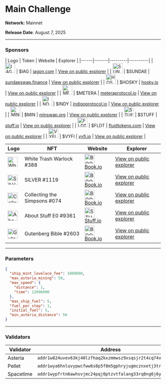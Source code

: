 

# Main Challenge

**Network:** Mainnet

**Release Date**: August 7, 2025

---

### Sponsors

<div className="grid grid-cols-1 lg:grid-cols-2 gap-1">
| Logo | Token | Website | Explorer |
|------|-------|---------|----------|
| <img src="/images/challenge/sponsors/mainnet-challenge/iagon.png" alt="IAG" width="32" /> | $IAG | <a href="https://www.iagon.com" target="_blank" rel="noopener noreferrer">iagon.com</a> | <a href="https://cexplorer.io/asset/asset1z62wksuv4sjkl24kjgr2sm8tfr4p0cf9p32rca" target="_blank" rel="noopener noreferrer">View on public explorer</a> |
| <img src="/images/challenge/sponsors/mainnet-challenge/sundae.png" alt="SUNDAE" width="32" /> | $SUNDAE | <a href="https://sundaeswap.finance" target="_blank" rel="noopener noreferrer">sundaeswap.finance</a> | <a href="https://cexplorer.io/asset/asset1m4u92ke6820pkk07m8qmmguye02ewr8g6tezr0" target="_blank" rel="noopener noreferrer">View on public explorer</a> |
| <img src="/images/challenge/sponsors/mainnet-challenge/hosky.png" alt="HOSKY" width="32" /> | $HOSKY | <a href="https://hosky.io" target="_blank" rel="noopener noreferrer">hosky.io</a> | <a href="https://cexplorer.io/asset/asset17q7r59zlc3dgw0venc80pdv566q6yguw03f0d9" target="_blank" rel="noopener noreferrer">View on public explorer</a> |
| <img src="/images/challenge/sponsors/mainnet-challenge/metera.png" alt="METERA" width="32" /> | $METERA | <a href="https://www.meteraprotocol.io" target="_blank" rel="noopener noreferrer">meteraprotocol.io</a> | <a href="https://cexplorer.io/asset/asset194kfua9u5s3kw59em5kg87deyr3cdmf4utzml0" target="_blank" rel="noopener noreferrer">View on public explorer</a> |
| <img src="/images/challenge/sponsors/mainnet-challenge/indigo.png" alt="INDY" width="32" /> | $INDY | <a href="https://indigoprotocol.io" target="_blank" rel="noopener noreferrer">indigoprotocol.io</a> | <a href="https://cexplorer.io/asset/asset1u8caujpkc0km4vlwxnd8f954lxphrc8l55ef3j" target="_blank" rel="noopener noreferrer">View on public explorer</a> |
| <img src="/images/challenge/sponsors/mainnet-challenge/minswap.png" alt="MIN" width="32" /> | $MIN | <a href="https://minswap.org" target="_blank" rel="noopener noreferrer">minswap.org</a> | <a href="https://cexplorer.io/asset/asset1d9v7aptfvpx7we2la8f25kwprkj2ma5rp6uwzv" target="_blank" rel="noopener noreferrer">View on public explorer</a> |
| <img src="/images/challenge/sponsors/mainnet-challenge/stuff.png" alt="STUFF" width="32" /> | $STUFF | <a href="https://stuff.io" target="_blank" rel="noopener noreferrer">stuff.io</a> | <a href="https://cexplorer.io/asset/asset1lpmhzq33vsj9jpj2wsluu0usqfaf6kk96zdw5c" target="_blank" rel="noopener noreferrer">View on public explorer</a> |
| <img src="/images/challenge/sponsors/mainnet-challenge/fluid.png" alt="FLDT" width="32" /> | $FLDT | <a href="https://fluidtokens.com" target="_blank" rel="noopener noreferrer">fluidtokens.com</a> | <a href="https://cexplorer.io/asset/asset1gayaljphz3tepway6u6ruuty9cee2pj7wch408" target="_blank" rel="noopener noreferrer">View on public explorer</a> |
| <img src="/images/challenge/sponsors/mainnet-challenge/vyfi.png" alt="VYFI" width="32" /> | $VYFI | <a href="https://vyfi.io" target="_blank" rel="noopener noreferrer">vyfi.io</a> | <a href="https://cexplorer.io/asset/asset1znlnu4s2uv3ern2f52csz6s6pvr5rf6dj2uevx" target="_blank" rel="noopener noreferrer">View on public explorer</a> |

| Logo | NFT | Website | Explorer |
|------|-----|---------|----------|
| <img src="/images/challenge/sponsors/mainnet-challenge/white-trash-warlock.png" alt="White Trash Warlock #388" width="32" /> | White Trash Warlock #388 | <a href="https://book.io" target="_blank" rel="noopener noreferrer"><img src="/images/challenge/sponsors/mainnet-challenge/book-io.png" alt="BOOK IO" width="32" className="inline" /> Book.io</a> | <a href="https://cexplorer.io/policy/c5ec84e79e58cd5d7203d38738848991ddce76efad59ef701b6f4cf4" target="_blank" rel="noopener noreferrer">View on public explorer</a> |
| <img src="/images/challenge/sponsors/mainnet-challenge/silver.png" alt="SILVER #1119" width="32" /> | SILVER #1119 | <a href="https://book.io" target="_blank" rel="noopener noreferrer"><img src="/images/challenge/sponsors/mainnet-challenge/book-io.png" alt="BOOK IO" width="32" className="inline" /> Book.io</a> | <a href="https://cexplorer.io/policy/a0bf068fda05eda2d7cd00e51cdc599059449294101e7211a12195f9" target="_blank" rel="noopener noreferrer">View on public explorer</a> |
| <img src="/images/challenge/sponsors/mainnet-challenge/collecting-the-simpsons.png" alt="Collecting the Simpsons #074" width="32" /> | Collecting the Simpsons #074 | <a href="https://book.io" target="_blank" rel="noopener noreferrer"><img src="/images/challenge/sponsors/mainnet-challenge/book-io.png" alt="BOOK IO" width="32" className="inline" /> Book.io</a> | <a href="https://cexplorer.io/policy/11fb60cbc42fc2012327d82309fe0c5cb39e5b2e83a83a9272d2faad" target="_blank" rel="noopener noreferrer">View on public explorer</a> |
| <img src="/images/challenge/sponsors/mainnet-challenge/about-stuff.png" alt="About Stuff E0 #9361" width="32" /> | About Stuff E0 #9361 | <a href="https://stuff.io" target="_blank" rel="noopener noreferrer"><img src="/images/challenge/sponsors/mainnet-challenge/stuff.png" alt="STUFF" width="32" className="inline align-middle" /> Stuff.io</a> | <a href="https://cexplorer.io/policy/b4df23876be7207fe26e0cddfb08d6a73ff83754075efafb53446234" target="_blank" rel="noopener noreferrer">View on public explorer</a> |
| <img src="/images/challenge/sponsors/mainnet-challenge/gutenberg-bible.png" alt="Gutenberg Bible #2603" width="32" /> | Gutenberg Bible #2603 | <a href="https://book.io" target="_blank" rel="noopener noreferrer"><img src="/images/challenge/sponsors/mainnet-challenge/book-io.png" alt="BOOK IO" width="32" className="inline" /> Book.io</a> | <a href="https://cexplorer.io/policy/477cec772adb1466b301fb8161f505aa66ed1ee8d69d3e7984256a43" target="_blank" rel="noopener noreferrer">View on public explorer</a> |

</div>

---

### Parameters

```json
{
  "ship_mint_lovelace_fee": 1000000,
  "max_asteria_mining": 50,
  "max_speed": {
    "distance": 1,
    "time": 12096000
  },
  "max_ship_fuel": 5,
  "fuel_per_step": 1,
  "initial_fuel": 5,
  "min_asteria_distance": 50
}
```
---

### Validators

| Validator | Address | Policy ID |
|-----------|---------|-----------|
| Asteria   | `addr1w824uvev63kj40lzfhaq2kxzmmwsz9xsqsjr2t4cq74vzdcdw8c77` | `d55e332cd46d2abfe24dfa0558c2dedd0114d00424352eb807aac137` |
| Pellet    | `addr1wya6hnluvypwcfww6s8p5f8m5gphryjugmcznxetj3trvrsc307jj` | `3babcffc6102ec25ced40e1a24fba20371925c46f0299b2b9456360e` |
| Spacetime | `addr1wypfrtn6awhsvjmc24pqj0ptzvtfalang33rq8ng6j6y7scnlkytx` | `0291ae7aebaf064b785542093c2b13169effb34462301e68d4b44f43` |
